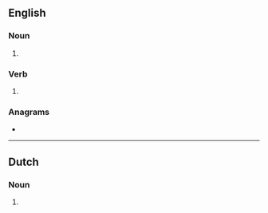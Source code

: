 {{also|TASers|Tasers}}
==English==

===Noun===
{{head|en|noun form}}

# {{plural of|en|taser}}

===Verb===
{{head|en|verb form}}

# {{en-third-person singular of|taser}}

===Anagrams===
* {{anagrams|en|a=aersst|Sastre|Saters|Satres|Tesars|assert|asters|reasts|setars|stares|stears|tarses}}

----

==Dutch==

===Noun===
{{head|nl|noun form}}

# {{plural of|nl|taser}}